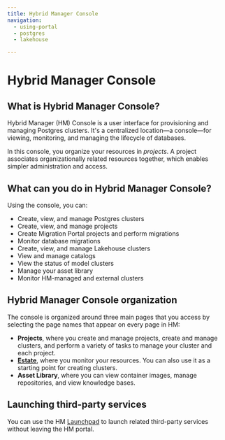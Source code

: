 ```yaml
---
title: Hybrid Manager Console
navigation:
  - using-portal
  - postgres
  - lakehouse

---
```

# Hybrid Manager Console

## What is Hybrid Manager Console?

Hybrid Manager (HM) Console is a user interface for provisioning and managing Postgres clusters. It's a centralized location&mdash;a console&mdash;for viewing, monitoring, and managing the lifecycle of databases.

In this console, you organize your resources in *projects*. A project associates organizationally related resources together, which enables simpler administration and access.

## What can you do in Hybrid Manager Console?

Using the console, you can:

- Create, view, and manage Postgres clusters
- Create, view, and manage projects
- Create Migration Portal projects and perform migrations
- Monitor database migrations
- Create, view, and manage Lakehouse clusters
- View and manage catalogs
- View the status of model clusters
- Manage your asset library
- Monitor HM-managed and external clusters

## Hybrid Manager Console organization

The console is organized around three main pages that you access by selecting the page names that appear on every page in HM:

- **Projects**, where you create and manage projects, create and manage clusters, and perform a variety of tasks to manage your cluster and each project.
- [**Estate**](using-portal.md/#monitoring-resources-in-your-estate), where you monitor your resources. You can also use it as a starting point for creating clusters.
- **Asset Library**, where you can view container images, manage repositories, and view knowledge bases.

## Launching third-party services

You can use the HM [Launchpad](using-portal.md/#launchpad) to launch related third-party services without leaving the HM portal.